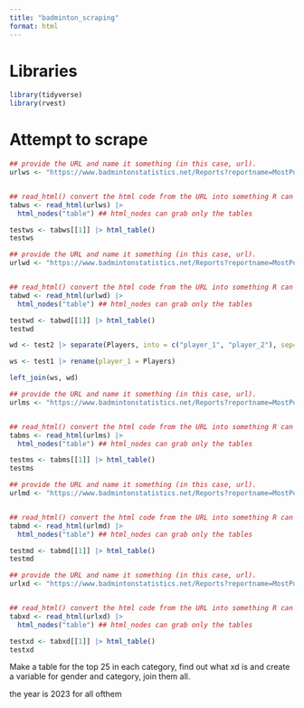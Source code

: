 ```yaml
---
title: "badminton_scraping"
format: html
---
```

# Libraries

```r
library(tidyverse)
library(rvest)
```

# Attempt to scrape

```r
## provide the URL and name it something (in this case, url).
urlws <- "https://www.badmintonstatistics.net/Reports?reportname=MostPointsH2H&category=WS&year=2023&level=worldtour&country=%"


## read_html() convert the html code from the URL into something R can read
tabws <- read_html(urlws) |> 
  html_nodes("table") ## html_nodes can grab only the tables 
```

```r
testws <- tabws[[1]] |> html_table()
testws
```


```r
## provide the URL and name it something (in this case, url).
urlwd <- "https://www.badmintonstatistics.net/Reports?reportname=MostPointsH2H&category=WD&year=2023&level=worldtour&country=%"


## read_html() convert the html code from the URL into something R can read
tabwd <- read_html(urlwd) |> 
  html_nodes("table") ## html_nodes can grab only the tables 
```

```r
testwd <- tabwd[[1]] |> html_table()
testwd
```

```r
wd <- test2 |> separate(Players, into = c("player_1", "player_2"), sep= " / ") |> separate(Opponents, into = c("opponent_1", "opponent_2"), sep= " / ")
```

```r
ws <- test1 |> rename(player_1 = Players)
```

```r
left_join(ws, wd)
```

```r
## provide the URL and name it something (in this case, url).
urlms <- "https://www.badmintonstatistics.net/Reports?reportname=MostPointsH2H&category=MS&year=2023&level=worldtour&country=%"


## read_html() convert the html code from the URL into something R can read
tabms <- read_html(urlms) |> 
  html_nodes("table") ## html_nodes can grab only the tables 
```

```r
testms <- tabms[[1]] |> html_table()
testms
```

```r
## provide the URL and name it something (in this case, url).
urlmd <- "https://www.badmintonstatistics.net/Reports?reportname=MostPointsH2H&category=MD&year=2023&level=worldtour&country=%"


## read_html() convert the html code from the URL into something R can read
tabmd <- read_html(urlmd) |> 
  html_nodes("table") ## html_nodes can grab only the tables 
```

```r
testmd <- tabmd[[1]] |> html_table()
testmd
```

```r
## provide the URL and name it something (in this case, url).
urlxd <- "https://www.badmintonstatistics.net/Reports?reportname=MostPointsH2H&category=XD&year=2023&level=worldtour&country=%"


## read_html() convert the html code from the URL into something R can read
tabxd <- read_html(urlxd) |> 
  html_nodes("table") ## html_nodes can grab only the tables 
```

```r
testxd <- tabxd[[1]] |> html_table()
testxd
```

Make a table for the top 25 in each category, find out what xd is and create a variable for gender and category, join them all. 

the year is 2023 for all ofthem 